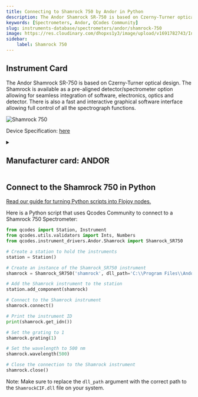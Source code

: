 ```yaml
---
title: Connecting to Shamrock 750 by Andor in Python
description: The Andor Shamrock SR-750 is based on Czerny-Turner optical design. The Shamrock is available as a pre-aligned detector/spectrometer option allowing for seamless integration of software, electronics, optics and detector. There is also a fast and interactive graphical software interface allowing full control of all the spectrograph functions.
keywords: [Spectrometers, Andor, QCodes Community] 
slug: instruments-database/spectrometers/andor/shamrock-750 
image: https://res.cloudinary.com/dhopxs1y3/image/upload/v1691782743/Instruments/Spectrometers/Shamrock-750/Shamrock-750.png
sidebar:
    label: Shamrock 750 
---
```



## Instrument Card

The Andor Shamrock SR-750 is based on Czerny-Turner optical design. The Shamrock is available as a pre-aligned detector/spectrometer option allowing for seamless integration of software, electronics, optics and detector. There is also a fast and interactive graphical software interface allowing full control of all the spectrograph functions.

![Shamrock 750](https://res.cloudinary.com/dhopxs1y3/image/upload/v1691782743/Instruments/Spectrometers/Shamrock-750/Shamrock-750.png)

Device Specification: [here](https://andor.oxinst.com/assets/uploads/products/andor/documents/andor-shamrock-750-specifications.pdf)

<details style={{ marginTop: "15px"}}>
<summary><h2 style={{display:'inline'}}>Manufacturer card: ANDOR</h2></summary>

![ANDOR](https://res.cloudinary.com/dhopxs1y3/image/upload/v1692806182/Instruments/Vendor%20Logos/Andor.png)

Leaders In The Development & Manufacture of Cameras, Microscopy and Spectroscopy Systems.

- Headquarters: UK
- Yearly Revenue (millions, USD): 230
- Vendor Website: [here](https://andor.oxinst.com/)

</details>


<FeaturedInstrumentVideo category="SPECTROMETERS" />

## Connect to the Shamrock 750 in Python

[Read our guide for turning Python scripts into Flojoy nodes.](https://docs.flojoy.ai/contribution/blocks/custom-flojoy-block/)



<Tabs>
<TabItem value="Flojoy" label="Flojoy" className="flojoy-instrument-tabs">

<SectionsCard category="SPECTROMETERS" manufacturer="Andor"></SectionsCard>

</TabItem>
<TabItem value="QCodes Community" label="QCodes Community">

Here is a Python script that uses Qcodes Community to connect to a Shamrock 750 Spectrometer:

```python
from qcodes import Station, Instrument
from qcodes.utils.validators import Ints, Numbers
from qcodes.instrument_drivers.Andor.Shamrock import Shamrock_SR750

# Create a station to hold the instruments
station = Station()

# Create an instance of the Shamrock_SR750 instrument
shamrock = Shamrock_SR750('shamrock', dll_path='C:\\Program Files\\Andor SDK\\Shamrock64\\ShamrockCIF.dll', device_id=0)

# Add the Shamrock instrument to the station
station.add_component(shamrock)

# Connect to the Shamrock instrument
shamrock.connect()

# Print the instrument ID
print(shamrock.get_idn())

# Set the grating to 1
shamrock.grating(1)

# Set the wavelength to 500 nm
shamrock.wavelength(500)

# Close the connection to the Shamrock instrument
shamrock.close()
```

Note: Make sure to replace the `dll_path` argument with the correct path to the `ShamrockCIF.dll` file on your system.

</TabItem>
</Tabs>